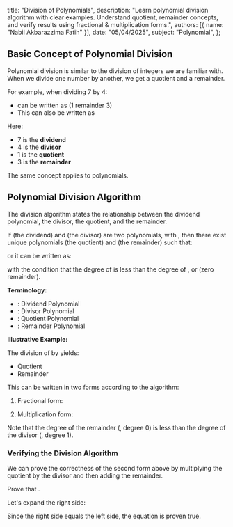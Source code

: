   title: "Division of Polynomials",
  description: "Learn polynomial division algorithm with clear examples. Understand quotient, remainder concepts, and verify results using fractional & multiplication forms.",
  authors: [{ name: "Nabil Akbarazzima Fatih" }],
  date: "05/04/2025",
  subject: "Polynomial",
};

## Basic Concept of Polynomial Division

Polynomial division is similar to the division of integers we are familiar with. When we divide one number by another, we get a quotient and a remainder.

For example, when dividing 7 by 4:

- <InlineMath math="\frac{7}{4}" /> can be written as <InlineMath math="1 \frac{3}{4}" /> (1
  remainder 3)
- This can also be written as <InlineMath math="7 = 4 \cdot 1 + 3" />

Here:

- 7 is the **dividend**
- 4 is the **divisor**
- 1 is the **quotient**
- 3 is the **remainder**

The same concept applies to polynomials.

## Polynomial Division Algorithm

The division algorithm states the relationship between the dividend polynomial, the divisor, the quotient, and the remainder.

If <InlineMath math="P(x)" /> (the dividend) and <InlineMath math="Q(x)" /> (the divisor) are two polynomials, with <InlineMath math="Q(x) \neq 0" />, then there exist unique polynomials <InlineMath math="H(x)" /> (the quotient) and <InlineMath math="S(x)" /> (the remainder) such that:

<BlockMath math="P(x) = Q(x) \cdot H(x) + S(x)" />

or it can be written as:

<BlockMath math="\frac{P(x)}{Q(x)} = H(x) + \frac{S(x)}{Q(x)}" />

with the condition that the degree of <InlineMath math="S(x)" /> is less than the degree of <InlineMath math="Q(x)" />, or <InlineMath math="S(x) = 0" /> (zero remainder).

**Terminology:**

- <InlineMath math="P(x)" />: Dividend Polynomial
- <InlineMath math="Q(x)" />: Divisor Polynomial
- <InlineMath math="H(x)" />: Quotient Polynomial
- <InlineMath math="S(x)" />: Remainder Polynomial

**Illustrative Example:**

The division of <InlineMath math="x^3 + 4x^2 + 5x + 8" /> by <InlineMath math="x + 3" /> yields:

- Quotient <InlineMath math="H(x) = x^2 + x + 2" />
- Remainder <InlineMath math="S(x) = 2" />

This can be written in two forms according to the algorithm:

1.  Fractional form:

    <BlockMath math="\frac{x^3 + 4x^2 + 5x + 8}{x + 3} = x^2 + x + 2 + \frac{2}{x + 3}" />

2.  Multiplication form:

    <BlockMath math="x^3 + 4x^2 + 5x + 8 = (x + 3)(x^2 + x + 2) + 2" />

Note that the degree of the remainder (<InlineMath math="S(x)=2" />, degree 0) is less than the degree of the divisor (<InlineMath math="x+3" />, degree 1).

### Verifying the Division Algorithm

We can prove the correctness of the second form above by multiplying the quotient by the divisor and then adding the remainder.

Prove that <InlineMath math="x^3 + 4x^2 + 5x + 8 = (x + 3)(x^2 + x + 2) + 2" />.

Let's expand the right side:

<div className="flex flex-col gap-4">
  <BlockMath math="(x + 3)(x^2 + x + 2) + 2" />
  <BlockMath math="= [x(x^2 + x + 2) + 3(x^2 + x + 2)] + 2 \quad \text{(Distribute } (x+3))" />
  <BlockMath math="= [x^3 + x^2 + 2x + 3x^2 + 3x + 6] + 2 \quad \text{(Distribute } x \text{ and } 3)" />
  <BlockMath math="= x^3 + (x^2 + 3x^2) + (2x + 3x) + 6 + 2 \quad \text{(Group like terms)}" />
  <BlockMath math="= x^3 + 4x^2 + 5x + 8 \quad \text{(Final result)}" />
</div>

Since the right side equals the left side, the equation is proven true.
